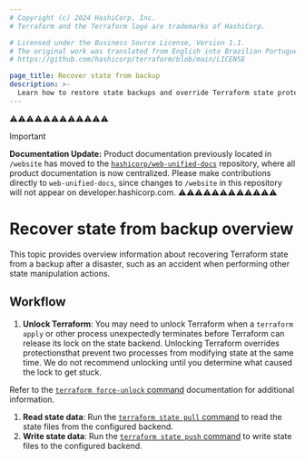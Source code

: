 ```yaml
---
# Copyright (c) 2024 HashiCorp, Inc.
# Terraform and the Terraform logo are trademarks of HashiCorp.

# Licensed under the Business Source License, Version 1.1.
# The original work was translated from English into Brazilian Portuguese.
# https://github.com/hashicorp/terraform/blob/main/LICENSE

page_title: Recover state from backup
description: >-
  Learn how to restore state backups and override Terraform state protections to fix state errors with the Terraform CLI.
---
```


⚠️⚠️⚠️⚠️⚠️⚠️⚠️⚠️⚠️⚠️⚠️⚠️
> [!IMPORTANT]
> **Documentation Update:** Product documentation previously located in `/website` has moved to the [`hashicorp/web-unified-docs`](https://github.com/hashicorp/web-unified-docs) repository, where all product documentation is now centralized. Please make contributions directly to `web-unified-docs`, since changes to `/website` in this repository will not appear on developer.hashicorp.com.
⚠️⚠️⚠️⚠️⚠️⚠️⚠️⚠️⚠️⚠️⚠️⚠️


# Recover state from backup overview

This topic provides overview information about recovering Terraform state from a backup after a disaster, such as an accident when performing
other state manipulation actions.

## Workflow

1. **Unlock Terraform**: You may need to unlock Terraform when a `terraform apply` or other process unexpectedly terminates before Terraform can release its lock on the state backend. Unlocking Terraform overrides protectionsthat prevent two processes from modifying state at the same time. We do not recommend unlocking until you determine what caused the lock to get stuck.

  Refer to the [`terraform force-unlock` command](/terraform/cli/commands/force-unlock) documentation for additional information.

1. **Read state data**: Run the [`terraform state pull` command](/terraform/cli/commands/state/pull) to read the state files from the configured backend.
1. **Write state data**: Run the [`terraform state push` command](/terraform/cli/commands/state/push) to write state files to the configured backend.
